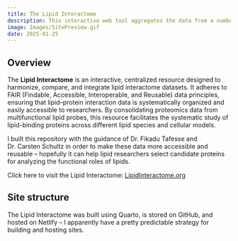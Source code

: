 ```yaml
---
title: The Lipid Interactome
description: This interactive web tool aggregates the data from a number of publications which utilize synthetic, functionalized lipid analogs to do affinity enrichment in order to identify the protein interactors of select bioactive lipids. 
image: Images/SitePreview.gif
date: 2025-01-25
---
```


## Overview

The **Lipid Interactome** is an interactive, centralized resource designed to harmonize, compare, and integrate lipid interactome datasets. It adheres to FAIR (Findable, Accessible, Interoperable, and Reusable) data principles, ensuring that lipid–protein interaction data is systematically organized and easily accessible to researchers. By consolidating proteomics data from multifunctional lipid probes, this resource facilitates the systematic study of lipid-binding proteins across different lipid species and cellular models.

I built this repository with the guidance of Dr. Fikadu Tafesse and Dr. Carsten Schultz in order to make these data more accessible and reusable -- hopefully it can help lipid researchers select candidate proteins for analyzing the functional roles of lipids.

Click here to visit the Lipid Interactome: [LipidInteractome.org](lipidinteractome.org){target="_blank"}

## Site structure

The Lipid Interactome was built using Quarto, is stored on GitHub, and hosted on Netlify -- I apparently have a pretty predictable strategy for building and hosting sites.

